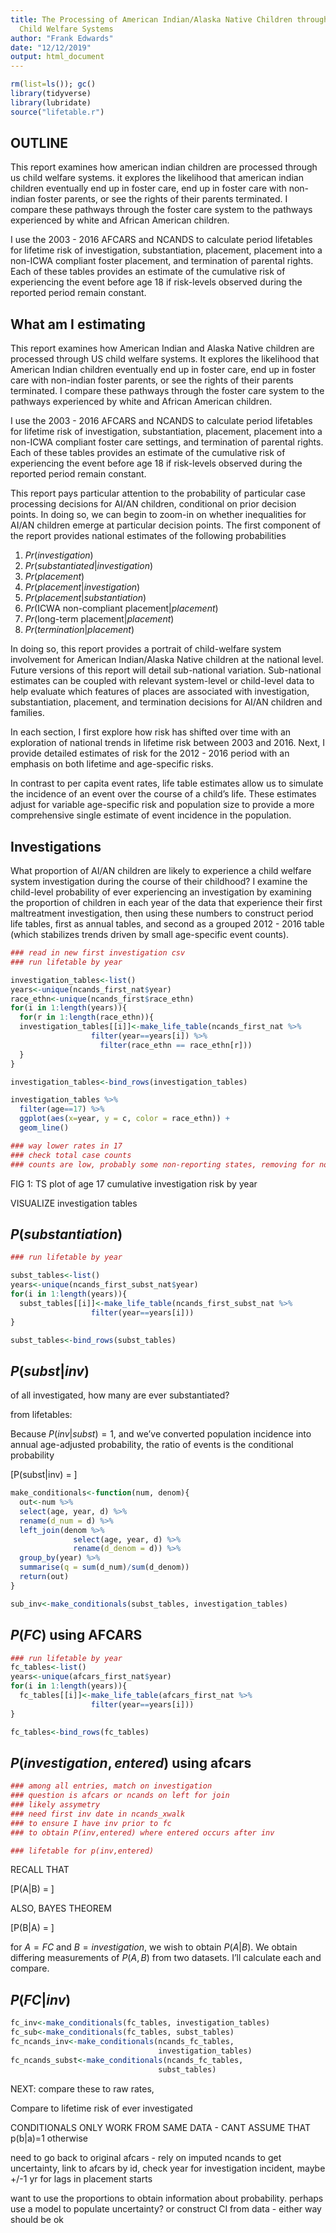 ```yaml
---
title: The Processing of American Indian/Alaska Native Children through non-Tribal
  Child Welfare Systems
author: "Frank Edwards"
date: "12/12/2019"
output: html_document
---
```


```r
rm(list=ls()); gc()
library(tidyverse)
library(lubridate)
source("lifetable.r")


```


## OUTLINE

This report examines how american indian children are processed through us child welfare systems. it explores the likelihood that american indian children eventually end up in foster care, end up in foster care with non-indian foster parents, or see the rights of their parents terminated. I compare these pathways through the foster care system to the pathways experienced by white and African American children. 

I use the 2003 - 2016 AFCARS and NCANDS to calculate period lifetables for lifetime risk of investigation, substantiation, placement, placement into a non-ICWA compliant foster placement, and termination of parental rights. Each of these tables provides an estimate of the cumulative risk of experiencing the event before age 18 if risk-levels observed during the reported period remain constant.

## What am I estimating

This report examines how American Indian and Alaska Native children are processed through US child welfare systems. It explores the likelihood that American Indian children eventually end up in foster care, end up in foster care with non-indian foster parents, or see the rights of their parents terminated. I compare these pathways through the foster care system to the pathways experienced by white and African American children. 

I use the 2003 - 2016 AFCARS and NCANDS to calculate period lifetables for lifetime risk of investigation, substantiation, placement, placement into a non-ICWA compliant foster care settings, and termination of parental rights. Each of these tables provides an estimate of the cumulative risk of experiencing the event before age 18 if risk-levels observed during the reported period remain constant.

This report pays particular attention to the probability of particular case processing decisions for AI/AN children, conditional on prior decision points. In doing so, we can begin to zoom-in on whether inequalities for AI/AN children emerge at particular decision points. The first component of the report provides national estimates of the following probabilities

1. $Pr(investigation)$
2. $Pr(substantiated|investigation)$
3. $Pr(placement)$
3. $Pr(placement|investigation)$
4. $Pr(placement|substantiation)$
4. $Pr(\textsf{ICWA non-compliant placement}|placement)$
4. $Pr(\textsf{long-term placement}|placement)$
5. $Pr(termination|placement)$

In doing so, this report provides a portrait of child-welfare system involvement for American Indian/Alaska Native children at the national level. Future versions of this report will detail sub-national variation. Sub-national estimates can be coupled with relevant system-level or child-level data to help evaluate which features of places are associated with investigation, substantiation, placement, and termination decisions for AI/AN children and families.

In each section, I first explore how risk has shifted over time with an exploration of national trends in lifetime risk between 2003 and 2016. Next, I provide detailed estimates of risk for the 2012 - 2016 period with an emphasis on both lifetime and age-specific risks.

In contrast to per capita event rates, life table estimates allow us to simulate the incidence of an event over the course of a child's life. These estimates adjust for variable age-specific risk and population size to provide a more comprehensive single estimate of event incidence in the population. 

## Investigations

What proportion of AI/AN children are likely to experience a child welfare system investigation during the course of their childhood? I examine the child-level probability of ever experiencing an investigation by examining the proportion of children in each year of the data that experience their first maltreatment investigation, then using these numbers to construct period life tables, first as annual tables, and second as a grouped 2012 - 2016 table (which stabilizes trends driven by small age-specific event counts).

```r
### read in new first investigation csv
### run lifetable by year

investigation_tables<-list()
years<-unique(ncands_first_nat$year)
race_ethn<-unique(ncands_first$race_ethn)
for(i in 1:length(years)){
  for(r in 1:length(race_ethn)){
  investigation_tables[[i]]<-make_life_table(ncands_first_nat %>% 
                  filter(year==years[i]) %>% 
                    filter(race_ethn == race_ethn[r]))
  }
}

investigation_tables<-bind_rows(investigation_tables)

investigation_tables %>% 
  filter(age==17) %>% 
  ggplot(aes(x=year, y = c, color = race_ethn)) +
  geom_line()

### way lower rates in 17
### check total case counts
### counts are low, probably some non-reporting states, removing for now
```

FIG 1: TS plot of age 17 cumulative investigation risk by year

VISUALIZE investigation tables

## $P(substantiation)$

```r


### run lifetable by year

subst_tables<-list()
years<-unique(ncands_first_subst_nat$year)
for(i in 1:length(years)){
  subst_tables[[i]]<-make_life_table(ncands_first_subst_nat %>% 
                  filter(year==years[i]))
}

subst_tables<-bind_rows(subst_tables)
```

## $P(subst|inv)$

of all investigated, how many are ever substantiated?

from lifetables:

Because $P(inv|subst)=1$, and we've converted population incidence into annual age-adjusted probability, the ratio of events is the conditional probability

\[P(subst|inv) = \frac{d_{subst}}{d_{inv}}\]

```r

make_conditionals<-function(num, denom){
  out<-num %>% 
  select(age, year, d) %>% 
  rename(d_num = d) %>% 
  left_join(denom %>% 
              select(age, year, d) %>% 
              rename(d_denom = d)) %>% 
  group_by(year) %>% 
  summarise(q = sum(d_num)/sum(d_denom))
  return(out)
}

sub_inv<-make_conditionals(subst_tables, investigation_tables)

```

## $P(FC)$ using AFCARS

```r

### run lifetable by year
fc_tables<-list()
years<-unique(afcars_first_nat$year)
for(i in 1:length(years)){
  fc_tables[[i]]<-make_life_table(afcars_first_nat %>% 
                  filter(year==years[i]))
}

fc_tables<-bind_rows(fc_tables)
```

## $P(investigation , entered)$ using afcars

```r
### among all entries, match on investigation
### question is afcars or ncands on left for join
### likely assymetry
### need first inv date in ncands_xwalk
### to ensure I have inv prior to fc
### to obtain P(inv,entered) where entered occurs after inv

### lifetable for p(inv,entered)


```


RECALL THAT

\[P(A|B) = \frac{P(A,B)}{P(B)}\]

ALSO, BAYES THEOREM

\[P(B|A) = \frac{P(A|B)P(B)}{P(A)}\]

for $A=FC$ and $B=investigation$, we wish to obtain $P(A|B)$. We obtain differing measurements of $P(A,B)$ from two datasets. I'll calculate each and compare. 

## $P(FC|inv)$

```r
fc_inv<-make_conditionals(fc_tables, investigation_tables)
fc_sub<-make_conditionals(fc_tables, subst_tables)
fc_ncands_inv<-make_conditionals(ncands_fc_tables, 
                                 investigation_tables)
fc_ncands_subst<-make_conditionals(ncands_fc_tables, 
                                 subst_tables)
```

NEXT: compare these to raw rates, 



Compare to lifetime risk of ever investigated

CONDITIONALS ONLY WORK FROM SAME DATA - CANT ASSUME THAT p(b|a)=1 otherwise

need to go back to original afcars - rely on imputed ncands to get uncertainty, link to afcars by id, check year for investigation incident, maybe +/-1 yr for lags in placement starts

want to use the proportions to obtain information about probability. perhaps use a model to populate uncertainty? or construct CI from data - either way should be ok


